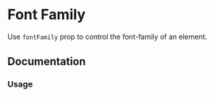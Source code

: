 
# Font Family

Use `fontFamily` prop to control the font-family of an element.

<Scale hidePixels hidePreview values={tokens.fontFamily} />

## Documentation

### Usage

<ax-demo name="font/family-usage" />

